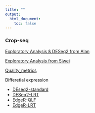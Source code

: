 ```yaml
---
title: ""
output:
  html_document:
    toc: false
---
```


### Crop-seq 

[Exploratory Analysis & DESeq2 from Alan](crop_workflow_Alan.html) 

[Exploratory Analysis from Siwei](crop_workflow_Siwei.html) 

[Quality_metrics](Quality_metrics.html) 

Differetial expression

* [DEseq2-standard](DEseq2-standard.html)  
* [DESeq2-LRT](DEseq2-LRT.html)  
* [EdgeR-QLF](EdgeR-QLF.html)  
* [EdgeR-LRT](EdgeR-LRT.html)  
